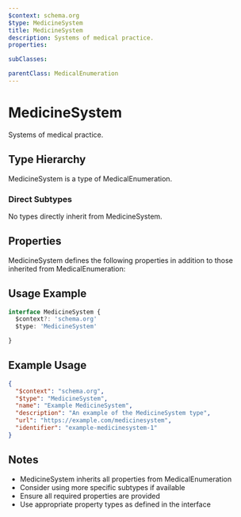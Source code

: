 ```yaml
---
$context: schema.org
$type: MedicineSystem
title: MedicineSystem
description: Systems of medical practice.
properties:

subClasses:

parentClass: MedicalEnumeration
---
```


# MedicineSystem

Systems of medical practice.

## Type Hierarchy

MedicineSystem is a type of MedicalEnumeration.

### Direct Subtypes

No types directly inherit from MedicineSystem.

## Properties

MedicineSystem defines the following properties in addition to those inherited from MedicalEnumeration:



## Usage Example

```typescript
interface MedicineSystem {
  $context?: 'schema.org'
  $type: 'MedicineSystem'

}
```

## Example Usage

```json
{
  "$context": "schema.org",
  "$type": "MedicineSystem",
  "name": "Example MedicineSystem",
  "description": "An example of the MedicineSystem type",
  "url": "https://example.com/medicinesystem",
  "identifier": "example-medicinesystem-1"
}
```

## Notes

- MedicineSystem inherits all properties from MedicalEnumeration
- Consider using more specific subtypes if available
- Ensure all required properties are provided
- Use appropriate property types as defined in the interface
